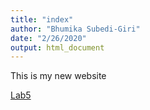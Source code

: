 ```yaml
---
title: "index"
author: "Bhumika Subedi-Giri"
date: "2/26/2020"
output: html_document
---
```


This is my new website

[Lab5](Lab5_SubediGiri.html)

```r

```

